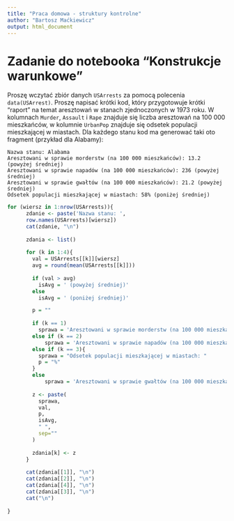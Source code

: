 ```yaml
---
title: "Praca domowa - struktury kontrolne"
author: "Bartosz Maćkiewicz"
output: html_document
---
```


# Zadanie do notebooka "Konstrukcje warunkowe"

Proszę wczytać zbiór danych `USArrests` za pomocą polecenia `data(USArrest)`. Proszę napisać krótki kod, który przygotowuje krótki "raport" na temat aresztowań w stanach zjednoczonych w 1973 roku. W kolumnach `Murder`, `Assault` i `Rape` znajduje się liczba aresztowań na 100 000 mieszkańców, w kolumnie `UrbanPop` znajduje się odsetek populacji mieszkającej w miastach. Dla każdego stanu kod ma generować taki oto fragment (przykład dla Alabamy):

```         
Nazwa stanu: Alabama
Aresztowani w sprawie morderstw (na 100 000 mieszkańców): 13.2 (powyżej średniej)
Aresztowani w sprawie napadów (na 100 000 mieszkańców): 236 (powyżej średniej)
Aresztowani w sprawie gwałtów (na 100 000 mieszkańców): 21.2 (powyżej średniej)
Odsetek populacji mieszkającej w miastach: 58% (poniżej średniej)
```

```r


for (wiersz in 1:nrow(USArrests)){
      zdanie <- paste('Nazwa stanu: ', 
      row.names(USArrests)[wiersz])
      cat(zdanie, "\n")
      
      zdania <- list()
      
      for (k in 1:4){
        val = USArrests[[k]][wiersz]
        avg = round(mean(USArrests[[k]]))
  
        if (val > avg)
          isAvg = ' (powyżej średniej)'
        else
          isAvg = ' (poniżej średniej)'

        p = ""
        
        if (k == 1)
          sprawa = 'Aresztowani w sprawie morderstw (na 100 000 mieszkańców): '
        else if (k == 2)
            sprawa = 'Aresztowani w sprawie napadów (na 100 000 mieszkańców): '
        else if (k == 3){
          sprawa = "Odsetek populacji mieszkającej w miastach: "
          p = "%"
        }
        else
            sprawa = 'Aresztowani w sprawie gwałtów (na 100 000 mieszkańców): '
        
        z <- paste(
          sprawa,
          val, 
          p,
          isAvg,
          " ",
          sep=""
        )
        
        zdania[k] <- z
      }
      
      cat(zdania[[1]], "\n")
      cat(zdania[[2]], "\n")
      cat(zdania[[4]], "\n")
      cat(zdania[[3]], "\n")
      cat("\n")
      
}
```
